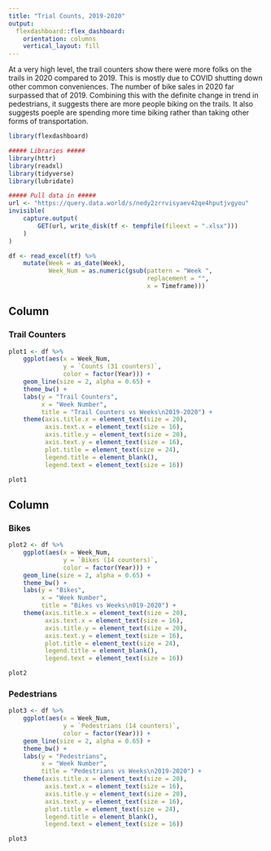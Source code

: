 ```yaml
---
title: "Trial Counts, 2019-2020"
output: 
  flexdashboard::flex_dashboard:
    orientation: columns
    vertical_layout: fill
---
```


At a very high level, the trail counters show there were more folks on the trails in 2020 compared to 2019. This is mostly due to COVID shutting down other common conveniences. The number of bike sales in 2020 far surpassed that of 2019. Combining this with the definite change in trend in pedestrians, it suggests there are more people biking on the trails. It also suggests poeple are spending more time biking rather than taking other forms of transportation.

```r
library(flexdashboard)

##### Libraries #####
library(httr)
library(readxl)
library(tidyverse)
library(lubridate)

##### Pull data in #####
url <- "https://query.data.world/s/nedy2zrrvisyaev42qe4hputjvgyou" 
invisible(
    capture.output(
        GET(url, write_disk(tf <- tempfile(fileext = ".xlsx")))
    )
)

df <- read_excel(tf) %>%
    mutate(Week = as_date(Week),
           Week_Num = as.numeric(gsub(pattern = "Week ", 
                                      replacement = "",
                                      x = Timeframe)))

```

Column {data-width=650}
-----------------------------------------------------------------------

### Trail Counters

```r

plot1 <- df %>%
    ggplot(aes(x = Week_Num, 
               y = `Counts (31 counters)`,
               color = factor(Year))) +
    geom_line(size = 2, alpha = 0.65) +
    theme_bw() +
    labs(y = "Trail Counters",
         x = "Week Number",
         title = "Trail Counters vs Weeks\n2019-2020") +
    theme(axis.title.x = element_text(size = 20),
          axis.text.x = element_text(size = 16),
          axis.title.y = element_text(size = 20),
          axis.text.y = element_text(size = 16),
          plot.title = element_text(size = 24),
          legend.title = element_blank(),
          legend.text = element_text(size = 16))

plot1

```

Column {data-width=350}
-----------------------------------------------------------------------

### Bikes

```r

plot2 <- df %>%
    ggplot(aes(x = Week_Num, 
               y = `Bikes (14 counters)`,
               color = factor(Year))) +
    geom_line(size = 2, alpha = 0.65) +
    theme_bw() +
    labs(y = "Bikes",
         x = "Week Number",
         title = "Bikes vs Weeks\n019-2020") +
    theme(axis.title.x = element_text(size = 20),
          axis.text.x = element_text(size = 16),
          axis.title.y = element_text(size = 20),
          axis.text.y = element_text(size = 16),
          plot.title = element_text(size = 24),
          legend.title = element_blank(),
          legend.text = element_text(size = 16))

plot2

```

### Pedestrians

```r

plot3 <- df %>%
    ggplot(aes(x = Week_Num, 
               y = `Pedestrians (14 counters)`,
               color = factor(Year))) +
    geom_line(size = 2, alpha = 0.65) +
    theme_bw() +
    labs(y = "Pedestrians",
         x = "Week Number",
         title = "Pedestrians vs Weeks\n2019-2020") +
    theme(axis.title.x = element_text(size = 20),
          axis.text.x = element_text(size = 16),
          axis.title.y = element_text(size = 20),
          axis.text.y = element_text(size = 16),
          plot.title = element_text(size = 24),
          legend.title = element_blank(),
          legend.text = element_text(size = 16))

plot3

```

